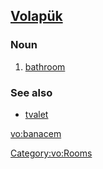 ==[[Volapük]]==

===Noun===
{{infl|vo|noun}}

# [[bathroom]] {{gloss|containing a bathtub}}

===See also===
* [[tvalet]]

[[Category:vo:Rooms]]

[[vo:banacem]]